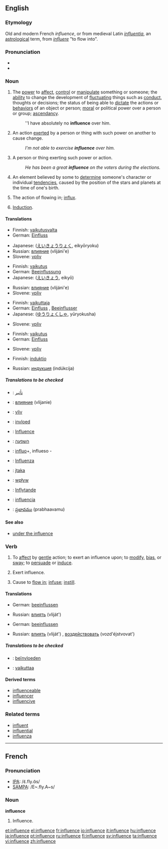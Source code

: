 ==English==

{{rank|lips|donations|George|666|influence|March|whatever|reach}}

===Etymology===
Old and modern French ''influence'', or from medieval Latin ''[[influentia]]'', an [[astrological]] term, from ''[[influere]]'' "to flow into".

===Pronunciation===
* {{IPA|/ˈɪnfluəns/}}
*{{audio|en-us-influence.ogg|Audio (US)}}

===Noun===
{{en-noun|s|-}}

# The [[power]] to [[affect]], [[control]] or [[manipulate]] something or someone; the [[ability]] to change the development of [[fluctuate|fluctuating]] things such as [[conduct]], thoughts or decisions; the status of being able to [[dictate]] the actions or [[behavior]]s of an object or person; [[moral]] or political power over a person or group; [[ascendancy]].
#:''I have absolutely no '''influence''' over him.
# An action [[exert]]ed by a person or thing with such power on another to cause change.
#:''I'm not able to exercise '''influence''' over him.''
# A person or thing exerting such power or action.
#:''He has been a great '''influence''' on the voters during the elections.''
# {{astrology}} An element believed by some to [[determine]] someone's character or individual [[tendency|tendencies]], caused by the position of the stars and planets at the time of one's birth.
# {{obsolete}} The action of flowing in; [[influx]].
# {{electricity}} [[Induction]].

====Translations====
{{trans-top|The power to affect, control or manipulate something or someone}}
*Finnish: [[vaikutusvalta]]
*German: [[Einfluss]] {{m}}
{{trans-mid}}
*Japanese: {{JAchar|[[影響力]]}} ([[えいきょうりょく]], eikyōryoku)
*Russian: [[влияние]] (vlijáni'e) {{n}}
*Slovene: [[vpliv]] {{m}}
{{trans-bottom}}

{{trans-top|An action exerted by a person or thing with such power on another to cause change}}
*Finnish: [[vaikutus]]
*German: [[Beeinflussung]] {{f}}
*Japanese: {{JAchar|[[影響]]}} ([[えいきょう]], eikyō)
{{trans-mid}}
*Russian: [[влияние]] (vlijáni'e) {{n}}
*Slovene: [[vpliv]] {{m}}
{{trans-bottom}}

{{trans-top|A person or thing exerting such power or action}}
*Finnish: [[vaikuttaja]]
*German: [[Einfluss]] {{m}}, [[Beeinflusser]] {{m}}
*Japanese: {{JAchar|[[有力者]]}} ([[ゆうりょくしゃ]], yūryokusha)
{{trans-mid}}
*Slovene: [[vpliv]] {{m}}
{{trans-bottom}}

{{trans-top|An element believed by some to determine someone's character or individual tendencies}}
*Finnish: [[vaikutus]]
*German: [[Einfluss]] {{m}}
{{trans-mid}}
*Slovene: [[vpliv]] {{m}}
{{trans-bottom}}

{{trans-top|The action of flowing in; influx}}
{{trans-mid}}
{{trans-bottom}}

{{trans-top|Induction}}
*Finnish: [[induktio]]
{{trans-mid}}
*Russian: [[индукция]] (indúkcija) {{f}}
{{trans-bottom}}

=====Translations to be checked=====
{{checktrans}}
{{top}}
*{{ttbc|Arabic}}: [[تأثير]]
*{{ttbc|Bulgarian}}: [[влияние]] (vlijanie) {{n}}
*{{ttbc|Czech}}: [[vliv]]
*{{ttbc|Dutch}}: [[invloed]]
*{{ttbc|French}}: [[Influence]]
*{{ttbc|Hebrew}}: [[השפעה]] {{f}}
*{{ttbc|Ido}}: [[influo]]+, influeso -
{{mid}}
*{{ttbc|Italian}}: [[Influenza]]
*{{ttbc|Lithuanian}}: [[įtaka]] {{f}}
*{{ttbc|Polish}}: [[wpływ]] {{m}}
*{{ttbc|Swedish}}: [[Inflytande]]
*{{ttbc|Spanish}}: [[influencia]] {{f}}
*{{ttbc|Telugu}}: [[ప్రభావము]] (prabhaavamu)
{{bottom}}

====See also====
*[[under the influence]]

===Verb===
{{en-verb|influenc|es}}

# {{transitive}} To [[affect]] by [[gentle]] action; to exert an influence upon; to [[modify]], [[bias]], or [[sway]]; to [[persuade]] or [[induce]].
# {{intransitive}} Exert influence.
# {{context|transitive|obsolete}} Cause to [[flow in]]; [[infuse]]; [[instill]].

====Translations====
{{trans-top|To [[affect]] by [[gentle]] action; to exert an influence upon}}
*German: [[beeinflussen]]
{{trans-mid}}
*Russian: [[влиять]] (vliját') {{impf}}
{{trans-bottom}}

{{trans-top|Exert influence}}
*German: [[beeinflussen]]
{{trans-mid}}
*Russian: [[влиять]] (vliját') {{impf}}, [[воздействовать]] (vozd'éjstvovat') {{impf}}
{{trans-bottom}}

=====Translations to be checked=====
{{checktrans}}
{{top}}
*{{ttbc|Dutch}}: [[beïnvloeden]]
*{{ttbc|Finnish}}: [[vaikuttaa]]
{{bottom}}
====Derived terms====
*[[influenceable]]
*[[influencer]]
*[[influencive]]

===Related terms===
*[[influent]]
*[[influential]]
*[[influenza]]

----

==French==

===Pronunciation===
*[[w:IPA|IPA]]: /ɛ̃.fly.ɑ̃s/
*[[w:SAMPA|SAMPA]]: /E~.fly.A~s/

===Noun===
'''influence'''

# Influence.

[[et:influence]]
[[el:influence]]
[[fr:influence]]
[[io:influence]]
[[it:influence]]
[[hu:influence]]
[[ja:influence]]
[[pt:influence]]
[[ru:influence]]
[[fi:influence]]
[[sv:influence]]
[[ta:influence]]
[[vi:influence]]
[[zh:influence]]